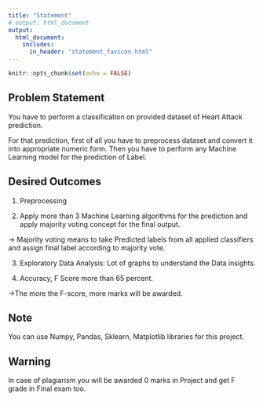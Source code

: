 ```yaml
---
title: "Statement"
# output: html_document
output: 
  html_document:
    includes:
      in_header: "statement_favicon.html"
---
```


```r
knitr::opts_chunk$set(echo = FALSE)
```

## Problem Statement

You have to perform a classification on provided dataset of Heart Attack prediction.

For that prediction, first of all you have to preprocess dataset and convert it into appropriate numeric form. Then you have to perform any Machine Learning model for the prediction of Label. 

## Desired Outcomes
1) Preprocessing

2) Apply more than 3 Machine Learning algorithms for the prediction and apply
majority voting concept for the final output. 

  -> Majority voting means to take Predicted labels from all applied classifiers and assign final label according to majority vote.

3) Exploratory Data Analysis: Lot of graphs to understand the Data insights.

4) Accuracy, F Score more than 65 percent. 

  ->The more the F-score, more marks will be awarded.

## Note
You can use Numpy, Pandas, Sklearn, Matplotlib libraries for this project.

## Warning
In case of plagiarism you will be awarded 0 marks in Project and get F grade in Final exam too.

